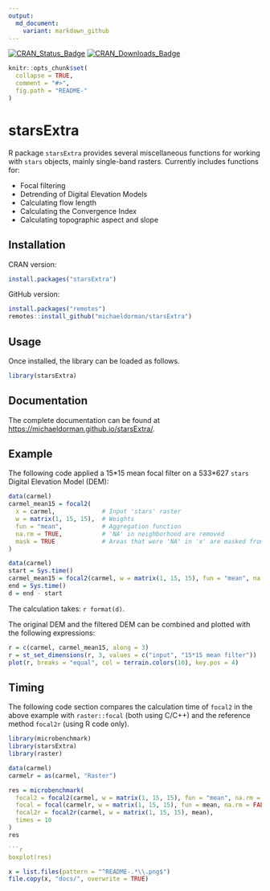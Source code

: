 ```yaml
---
output:
  md_document:
    variant: markdown_github
---
```


<!-- README.md is generated from README.Rmd. Please edit that file -->

[![CRAN_Status_Badge](http://www.r-pkg.org/badges/version-ago/starsExtra)](https://cran.r-project.org/package=starsExtra)
[![CRAN_Downloads_Badge](http://cranlogs.r-pkg.org/badges/last-month/starsExtra)](https://cran.r-project.org/package=starsExtra)

```r
knitr::opts_chunk$set(
  collapse = TRUE,
  comment = "#>",
  fig.path = "README-"
)
```

# starsExtra

R package `starsExtra` provides several miscellaneous functions for working with `stars` objects, mainly single-band rasters. Currently includes functions for: 

* Focal filtering
* Detrending of Digital Elevation Models
* Calculating flow length
* Calculating the Convergence Index
* Calculating topographic aspect and slope

## Installation

CRAN version:

```r
install.packages("starsExtra")
```

GitHub version:

```r
install.packages("remotes")
remotes::install_github("michaeldorman/starsExtra")
```

## Usage

Once installed, the library can be loaded as follows.

```r
library(starsExtra)
```

## Documentation

The complete documentation can be found at [https://michaeldorman.github.io/starsExtra/](https://michaeldorman.github.io/starsExtra/).

## Example

The following code applied a 15\*15 mean focal filter on a 533\*627 `stars` Digital Elevation Model (DEM):

```r
data(carmel)
carmel_mean15 = focal2(
  x = carmel,             # Input 'stars' raster
  w = matrix(1, 15, 15),  # Weights
  fun = "mean",           # Aggregation function
  na.rm = TRUE,           # 'NA' in neighborhood are removed
  mask = TRUE             # Areas that were 'NA' in 'x' are masked from result
)
```

```r
data(carmel)
start = Sys.time()
carmel_mean15 = focal2(carmel, w = matrix(1, 15, 15), fun = "mean", na.rm = TRUE, mask = TRUE)
end = Sys.time()
d = end - start
```

The calculation takes: `r format(d)`.

The original DEM and the filtered DEM can be combined and plotted with the following expressions:

```r
r = c(carmel, carmel_mean15, along = 3)
r = st_set_dimensions(r, 3, values = c("input", "15*15 mean filter"))
plot(r, breaks = "equal", col = terrain.colors(10), key.pos = 4)
```

## Timing

The following code section compares the calculation time of `focal2` in the above example with `raster::focal` (both using C/C++) and the reference method `focal2r` (using R code only).

```r
library(microbenchmark)
library(starsExtra)
library(raster)

data(carmel)
carmelr = as(carmel, "Raster")

res = microbenchmark(
  focal2 = focal2(carmel, w = matrix(1, 15, 15), fun = "mean", na.rm = FALSE), 
  focal = focal(carmelr, w = matrix(1, 15, 15), fun = mean, na.rm = FALSE),
  focal2r = focal2r(carmel, w = matrix(1, 15, 15), mean),
  times = 10
)
res

```r
boxplot(res)
```

```r
x = list.files(pattern = "^README-.*\\.png$")
file.copy(x, "docs/", overwrite = TRUE)
```
